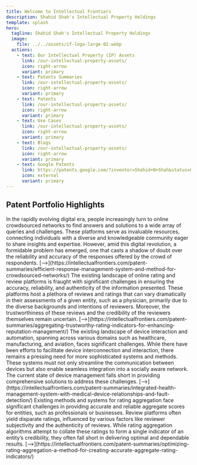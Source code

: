 ```yaml
---
title: Welcome to Intellectual Frontiers
description: Shahid Shah's Intellectual Property Holdings
template: splash
hero:
  tagline: Shahid Shah's Intellectual Property Holdings
  image:
    file: ../../assets/if-logo-large-02.webp
  actions:
    - text: Our Intellectual Property (IP) Assets
      link: /our-intellectual-property-assets/
      icon: right-arrow	  
      variant: primary         
    - text: Patents Summaries
      link: /our-intellectual-property-assets/
      icon: right-arrow
      variant: primary
    - text: Patents
      link: /our-intellectual-property-assets/
      icon: right-arrow	  
      variant: primary
    - text: Use Cases
      link: /our-intellectual-property-assets/
      icon: right-arrow	  
      variant: primary
    - text: Blogs
      link: /our-intellectual-property-assets/
      icon: right-arrow	  
      variant: primary
    - text: Google Patents
      link: https://patents.google.com/?inventor=Shahid+N+Shah&status=GRANT&type=PATENT&num=100&oq=inventor:%28Shahid+N+Shah%29+status:GRANT+type:PATENT
      icon: external
      variant: primary
---
```



## Patent Portfolio Highlights

<CardGrid stagger>
	<Card title="Efficient Response Management System and Method for Crowdsourced Networks" icon="pencil">
		In the rapidly evolving digital era, people increasingly turn to online crowdsourced networks to find answers and solutions to a wide array of queries and challenges. These platforms serve as invaluable resources, connecting individuals with a diverse and knowledgeable community eager to share insights and expertise. However, amid this digital revolution, a formidable problem has emerged, one that casts a shadow of doubt over the reliability and accuracy of the responses offered by the crowd of respondents. [-->](https://intellectualfrontiers.com/patent-summaries/efficient-response-management-system-and-method-for-crowdsourced-networks/) 
	</Card>
	<Card title="Aggregating Trustworthy Rating Indicators for Enhancing Reputation Management" icon="add-document">
		The existing landscape of online rating and review platforms is fraught with significant challenges in ensuring the accuracy, reliability, and authenticity of the information presented. These platforms host a plethora of reviews and ratings that can vary dramatically in their assessments of a given entity, such as a physician, primarily due to the diverse backgrounds and intentions of reviewers. Moreover, the trustworthiness of these reviews and the credibility of the reviewers themselves remain uncertain. [-->](https://intellectualfrontiers.com/patent-summaries/aggregating-trustworthy-rating-indicators-for-enhancing-reputation-management/)
	</Card>
	<Card title="Integrated Healthcare System with Predictive Analytics and Risk Management through Social Networking" icon="setting">
		The existing landscape of device interaction and automation, spanning across various domains such as healthcare, manufacturing, and aviation, faces significant challenges. While there have been efforts to facilitate device interconnection and interaction, there remains a pressing need for more sophisticated systems and methods. These systems must not only streamline the communication between devices but also enable seamless integration into a socially aware network. The current state of device management falls short in providing comprehensive solutions to address these challenges. [-->](https://intellectualfrontiers.com/patent-summaries/integrated-health-management-system-with-medical-device-relationships-and-fault-detection/)
	</Card>
	<Card title="Optimizing Rating Aggregation - A Method for Creating Accurate Aggregate Rating Indicators" icon="open-book">
		Existing methods and systems for rating aggregation face significant challenges in providing accurate and reliable aggregate scores for entities, such as professionals or businesses. Review platforms often yield disparate ratings, influenced by various factors like reviewer subjectivity and the authenticity of reviews. While rating aggregation algorithms attempt to collate these ratings to form a single indicator of an entity’s credibility, they often fall short in delivering optimal and dependable results. [-->](https://intellectualfrontiers.com/patent-summaries/optimizing-rating-aggregation-a-method-for-creating-accurate-aggregate-rating-indicators/)
	</Card>
</CardGrid>
